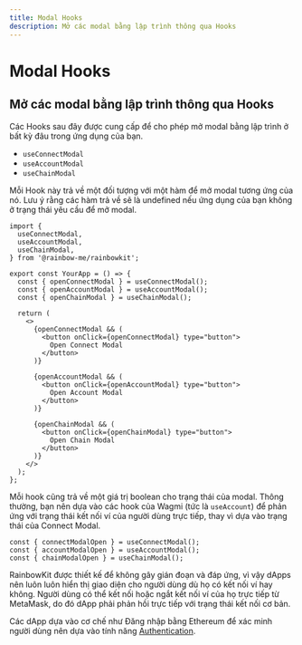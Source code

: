 ```yaml
---
title: Modal Hooks
description: Mở các modal bằng lập trình thông qua Hooks
---
```


# Modal Hooks

## Mở các modal bằng lập trình thông qua Hooks

Các Hooks sau đây được cung cấp để cho phép mở modal bằng lập trình ở bất kỳ đâu trong ứng dụng của bạn.

- `useConnectModal`
- `useAccountModal`
- `useChainModal`

Mỗi Hook này trả về một đối tượng với một hàm để mở modal tương ứng của nó. Lưu ý rằng các hàm trả về sẽ là undefined nếu ứng dụng của bạn không ở trạng thái yêu cầu để mở modal.

```tsx
import {
  useConnectModal,
  useAccountModal,
  useChainModal,
} from '@rainbow-me/rainbowkit';

export const YourApp = () => {
  const { openConnectModal } = useConnectModal();
  const { openAccountModal } = useAccountModal();
  const { openChainModal } = useChainModal();

  return (
    <>
      {openConnectModal && (
        <button onClick={openConnectModal} type="button">
          Open Connect Modal
        </button>
      )}

      {openAccountModal && (
        <button onClick={openAccountModal} type="button">
          Open Account Modal
        </button>
      )}

      {openChainModal && (
        <button onClick={openChainModal} type="button">
          Open Chain Modal
        </button>
      )}
    </>
  );
};
```

Mỗi hook cũng trả về một giá trị boolean cho trạng thái của modal. Thông thường, bạn nên dựa vào các hook của Wagmi (tức là `useAccount`) để phản ứng với trạng thái kết nối ví của người dùng trực tiếp, thay vì dựa vào trạng thái của Connect Modal.

```tsx
const { connectModalOpen } = useConnectModal();
const { accountModalOpen } = useAccountModal();
const { chainModalOpen } = useChainModal();
```

RainbowKit được thiết kế để không gây gián đoạn và đáp ứng, vì vậy dApps nên luôn luôn hiển thị giao diện cho người dùng dù họ có kết nối ví hay không. Người dùng có thể kết nối hoặc ngắt kết nối ví của họ trực tiếp từ MetaMask, do đó dApp phải phản hồi trực tiếp với trạng thái kết nối cơ bản.

Các dApp dựa vào cơ chế như Đăng nhập bằng Ethereum để xác minh người dùng nên dựa vào tính năng [Authentication](/docs/authentication).
